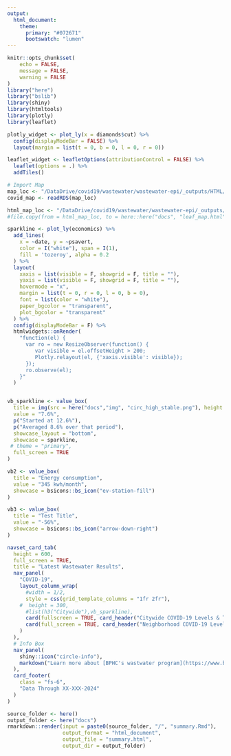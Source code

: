 ```yaml
---
output: 
  html_document:
    theme:
      primary: "#072671"
      bootswatch: "lumen"
---
```


```r
knitr::opts_chunk$set(
	echo = FALSE,
	message = FALSE,
	warning = FALSE
)
library("here")
library("bslib")
library(shiny)
library(htmltools)
library(plotly)
library(leaflet)
```

```r
plotly_widget <- plot_ly(x = diamonds$cut) %>%
  config(displayModeBar = FALSE) %>%
  layout(margin = list(t = 0, b = 0, l = 0, r = 0))

leaflet_widget <- leafletOptions(attributionControl = FALSE) %>%
  leaflet(options = .) %>%
  addTiles()

# Import Map
map_loc <- "/DataDrive/covid19/wastewater/wastewater-epi/_outputs/HTML/leaf_map.rds"
covid_map <- readRDS(map_loc)

html_map_loc <- "/DataDrive/covid19/wastewater/wastewater-epi/_outputs/HTML/leaf_map.html"
#file.copy(from = html_map_loc, to = here::here("docs", "leaf_map.html"), overwrite = TRUE)
```

```r
sparkline <- plot_ly(economics) %>%
  add_lines(
    x = ~date, y = ~psavert,
    color = I("white"), span = I(1),
    fill = 'tozeroy', alpha = 0.2
  ) %>%
  layout(
    xaxis = list(visible = F, showgrid = F, title = ""),
    yaxis = list(visible = F, showgrid = F, title = ""),
    hovermode = "x",
    margin = list(t = 0, r = 0, l = 0, b = 0),
    font = list(color = "white"),
    paper_bgcolor = "transparent",
    plot_bgcolor = "transparent"
  ) %>%
  config(displayModeBar = F) %>%
  htmlwidgets::onRender(
    "function(el) {
      var ro = new ResizeObserver(function() {
         var visible = el.offsetHeight > 200;
         Plotly.relayout(el, {'xaxis.visible': visible});
      });
      ro.observe(el);
    }"
  )


vb_sparkline <- value_box(
  title = img(src = here("docs","img", "circ_high_stable.png"), height = "38", width = "38"),
  value = "7.6%",
  p("Started at 12.6%"),
  p("Averaged 8.6% over that period"),
  showcase_layout = "bottom",
  showcase = sparkline,
 # theme = "primary",
  full_screen = TRUE
)

vb2 <- value_box(
  title = "Energy consumption",
  value = "345 kwh/month",
  showcase = bsicons::bs_icon("ev-station-fill")
)

vb3 <- value_box(
  title = "Test Title",
  value = "-56%",
  showcase = bsicons::bs_icon("arrow-down-right")
)
```

```r
navset_card_tab(
  height = 600,
  full_screen = TRUE,
  title = "Latest Wastewater Results",
  nav_panel(
    "COVID-19",
    layout_column_wrap(
      #width = 1/2,
      style = css(grid_template_columns = "1fr 2fr"),
    #  height = 300,
      #list(h3("Citywide"),vb_sparkline),
      card(fullscreen = TRUE, card_header("Citywide COVID-19 Levels & Trends"), vb_sparkline),
      card(full_screen = TRUE, card_header("Neighborhood COVID-19 Levels & Trends"), card_body(class = "p-0", covid_map))
    )
  ),
  # Info Box
  nav_panel(
    shiny::icon("circle-info"),
    markdown("Learn more about [BPHC's wastwater program](https://www.boston.gov/government/cabinets/boston-public-health-commission/boston-wastewater-monitoring)")
  ),
  card_footer(
    class = "fs-6",
    "Data Through XX-XXX-2024"
  )
)
```



```r
source_folder <- here()
output_folder <- here("docs")
rmarkdown::render(input = paste0(source_folder, "/", "summary.Rmd"),
                  output_format = "html_document",
                  output_file = "summary.html",
                  output_dir = output_folder)
```
